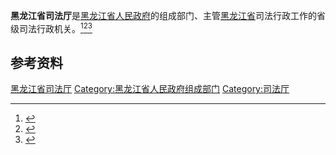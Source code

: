 {{Infobox PRCG
|机构名称 = 黑龙江省司法厅
|标志1    = Red star.svg
|标志1说明 =
|职位1    = 厅长
|人员1    = [[崔永洪|崔永洪]]
|职位2    = 副厅长
|人员2    = 齐作礼{{wrap}}陈　宏{{wrap}}滕凤洲{{wrap}}刘　勇
|人数2=4
|成立时间 =
|业务上级机构 = [[中华人民共和国司法部|中华人民共和国司法部]]
|组织上级机构 = [[黑龙江省人民政府|黑龙江省人民政府]]
|中共上级 = [[中国共产党黑龙江省委员会政法委员会|中国共产党黑龙江省委员会政法委员会]]
|中共本级 =
|本级纪检 =
|本级监察 =
|机构类型 = 省级人民政府组成部门
|行政级别 = 正地厅级
|地址1    = [[黑龙江省|黑龙江省]]
|网站     = 黑龙江省司法厅
|网址     = http://sft.hlj.gov.cn/
}}

'''黑龙江省司法厅'''是[[黑龙江省人民政府|黑龙江省人民政府]]的组成部门、主管[[黑龙江省|黑龙江省]]司法行政工作的省级司法行政机关。<ref>{{Cite book|title=中华实用法学大辞典|author=栗劲, 李放主编; 马新福, 龙斯荣, 高格副主编|publisher=吉林大学出版社|year=1988|isbn=|location=长春|pages=}}</ref><ref>{{Cite book|title=法学大辞典|author=邹瑜, 顾明总主编; 高扬瑜, 郑杨副总主编|publisher=中国政法大学出版社|year=1991|isbn=|location=北京|pages=}}</ref><ref>{{Cite book|title=中华法学大辞典 • 诉讼法学卷|author=陈光中主编; 丁慕英, 刘文, 田祖思等编|publisher=中国检察出版社|year=1995|isbn=|location=北京|pages=}}</ref>

== 参考资料 ==
{{reflist}}

[[Category:黑龙江省司法厅|]]
[[Category:黑龙江省人民政府组成部门|Category:黑龙江省人民政府组成部门]]
[[Category:司法厅|Category:司法厅]]